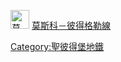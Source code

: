 [[File:Spb_metro_line2.svg|30px|莫斯科－彼得格勒線]] [[莫斯科－彼得格勒線]]
<noinclude>
[[Category:聖彼得堡地鐵]]
</noinclude>